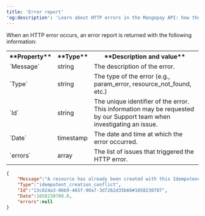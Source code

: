 ```yaml
---
title: 'Error report'  
'og:description': 'Learn about HTTP errors in the Mangopay API: how the error report is structured and what information it provides to help you debug your integration.'  
---
```


When an HTTP error occurs, an error report is returned with the following information:

<table class="html-table">
    <tbody>
        <tr>
            <th class="header">**Property**</th>
            <th class="header">**Type**</th>
            <th class="header">**Description and value**</th>
        </tr>
        <tr>
            <td class="content">`Message`</td>
            <td class="content">string</td>
            <td class="content">The description of the error.</td>
        </tr>
        <tr>
            <td class="content">`Type`</td>
            <td class="content">string</td>
            <td class="content">The type of the error (e.g., param_error, resource_not_found, etc.)</td>
        </tr>
        <tr>
            <td class="content">`Id`</td>
            <td class="content">string</td>
            <td class="content">The unique identifier of the error. This information may be requested by our Support team when investigating an issue.</td>
        </tr>
        <tr>
            <td class="content">`Date`</td>
            <td class="content">timestamp</td>
            <td class="content">The date and time at which the error occurred.</td>
        </tr>
        <tr>
            <td class="content">`errors`</td>
            <td class="content">array</td>
            <td class="content">The list of issues that triggered the HTTP error.</td>
        </tr>
    </tbody>
</table>

```json Error report example (JSON)
{
    "Message":"A resource has already been created with this Idempotency Key",
    "Type":"idempotent_creation_conflict",
    "Id":"13c824a3-06b9-465f-90a7-3d7262d35b66#1658230707",
    "Date":1658230708.0,
    "errors":null
}
```